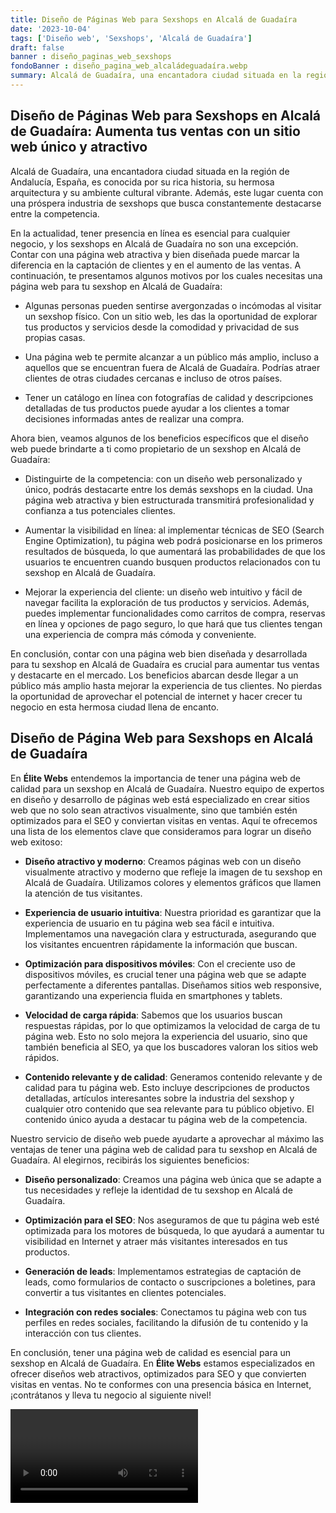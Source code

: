 ```yaml
---
title: Diseño de Páginas Web para Sexshops en Alcalá de Guadaíra
date: '2023-10-04'
tags: ['Diseño web', 'Sexshops', 'Alcalá de Guadaíra']
draft: false
banner : diseño_paginas_web_sexshops
fondoBanner : diseño_pagina_web_alcaládeguadaíra.webp
summary: Alcalá de Guadaíra, una encantadora ciudad situada en la región de Andalucía, España, es conocida por su rica historia, su hermosa arquitectura y su ambiente cultural vibrante. Además, este lugar cuenta con una próspera industria de sexshops que busca constantemente destacarse entre la competencia.
---
```


## Diseño de Páginas Web para Sexshops en Alcalá de Guadaíra: Aumenta tus ventas con un sitio web único y atractivo

Alcalá de Guadaíra, una encantadora ciudad situada en la región de Andalucía, España, es conocida por su rica historia, su hermosa arquitectura y su ambiente cultural vibrante. Además, este lugar cuenta con una próspera industria de sexshops que busca constantemente destacarse entre la competencia.

En la actualidad, tener presencia en línea es esencial para cualquier negocio, y los sexshops en Alcalá de Guadaíra no son una excepción. Contar con una página web atractiva y bien diseñada puede marcar la diferencia en la captación de clientes y en el aumento de las ventas. A continuación, te presentamos algunos motivos por los cuales necesitas una página web para tu sexshop en Alcalá de Guadaíra:

- Algunas personas pueden sentirse avergonzadas o incómodas al visitar un sexshop físico. Con un sitio web, les das la oportunidad de explorar tus productos y servicios desde la comodidad y privacidad de sus propias casas.

- Una página web te permite alcanzar a un público más amplio, incluso a aquellos que se encuentran fuera de Alcalá de Guadaíra. Podrías atraer clientes de otras ciudades cercanas e incluso de otros países.

- Tener un catálogo en línea con fotografías de calidad y descripciones detalladas de tus productos puede ayudar a los clientes a tomar decisiones informadas antes de realizar una compra.

Ahora bien, veamos algunos de los beneficios específicos que el diseño web puede brindarte a ti como propietario de un sexshop en Alcalá de Guadaíra:

- Distinguirte de la competencia: con un diseño web personalizado y único, podrás destacarte entre los demás sexshops en la ciudad. Una página web atractiva y bien estructurada transmitirá profesionalidad y confianza a tus potenciales clientes.

- Aumentar la visibilidad en línea: al implementar técnicas de SEO (Search Engine Optimization), tu página web podrá posicionarse en los primeros resultados de búsqueda, lo que aumentará las probabilidades de que los usuarios te encuentren cuando busquen productos relacionados con tu sexshop en Alcalá de Guadaíra.

- Mejorar la experiencia del cliente: un diseño web intuitivo y fácil de navegar facilita la exploración de tus productos y servicios. Además, puedes implementar funcionalidades como carritos de compra, reservas en línea y opciones de pago seguro, lo que hará que tus clientes tengan una experiencia de compra más cómoda y conveniente.

En conclusión, contar con una página web bien diseñada y desarrollada para tu sexshop en Alcalá de Guadaíra es crucial para aumentar tus ventas y destacarte en el mercado. Los beneficios abarcan desde llegar a un público más amplio hasta mejorar la experiencia de tus clientes. No pierdas la oportunidad de aprovechar el potencial de internet y hacer crecer tu negocio en esta hermosa ciudad llena de encanto.

<GifSeo />

<Cta />

## Diseño de Página Web para Sexshops en Alcalá de Guadaíra

En **Élite Webs** entendemos la importancia de tener una página web de calidad para un sexshop en Alcalá de Guadaíra. Nuestro equipo de expertos en diseño y desarrollo de páginas web está especializado en crear sitios web que no solo sean atractivos visualmente, sino que también estén optimizados para el SEO y conviertan visitas en ventas. Aquí te ofrecemos una lista de los elementos clave que consideramos para lograr un diseño web exitoso:

- **Diseño atractivo y moderno**: Creamos páginas web con un diseño visualmente atractivo y moderno que refleje la imagen de tu sexshop en Alcalá de Guadaíra. Utilizamos colores y elementos gráficos que llamen la atención de tus visitantes.

- **Experiencia de usuario intuitiva**: Nuestra prioridad es garantizar que la experiencia de usuario en tu página web sea fácil e intuitiva. Implementamos una navegación clara y estructurada, asegurando que los visitantes encuentren rápidamente la información que buscan.

- **Optimización para dispositivos móviles**: Con el creciente uso de dispositivos móviles, es crucial tener una página web que se adapte perfectamente a diferentes pantallas. Diseñamos sitios web responsive, garantizando una experiencia fluida en smartphones y tablets.

- **Velocidad de carga rápida**: Sabemos que los usuarios buscan respuestas rápidas, por lo que optimizamos la velocidad de carga de tu página web. Esto no solo mejora la experiencia del usuario, sino que también beneficia al SEO, ya que los buscadores valoran los sitios web rápidos.

- **Contenido relevante y de calidad**: Generamos contenido relevante y de calidad para tu página web. Esto incluye descripciones de productos detalladas, artículos interesantes sobre la industria del sexshop y cualquier otro contenido que sea relevante para tu público objetivo. El contenido único ayuda a destacar tu página web de la competencia.

Nuestro servicio de diseño web puede ayudarte a aprovechar al máximo las ventajas de tener una página web de calidad para tu sexshop en Alcalá de Guadaíra. Al elegirnos, recibirás los siguientes beneficios:

- **Diseño personalizado**: Creamos una página web única que se adapte a tus necesidades y refleje la identidad de tu sexshop en Alcalá de Guadaíra.

- **Optimización para el SEO**: Nos aseguramos de que tu página web esté optimizada para los motores de búsqueda, lo que ayudará a aumentar tu visibilidad en Internet y atraer más visitantes interesados en tus productos.

- **Generación de leads**: Implementamos estrategias de captación de leads, como formularios de contacto o suscripciones a boletines, para convertir a tus visitantes en clientes potenciales.

- **Integración con redes sociales**: Conectamos tu página web con tus perfiles en redes sociales, facilitando la difusión de tu contenido y la interacción con tus clientes.

En conclusión, tener una página web de calidad es esencial para un sexshop en Alcalá de Guadaíra. En **Élite Webs** estamos especializados en ofrecer diseños web atractivos, optimizados para SEO y que convierten visitas en ventas. No te conformes con una presencia básica en Internet, ¡contrátanos y lleva tu negocio al siguiente nivel!

<Video />

<CtaBot job='Sexshops' city='Alcalá de Guadaíra'/>

<Gmaps query='Alcalá de Guadaíra+españa+maps' />